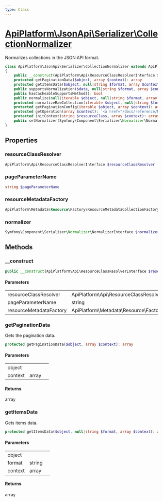```yaml
---
type: Class
---
```


# [ApiPlatform\JsonApi\Serializer\CollectionNormalizer](/docs/reference/JsonApi/Serializer/CollectionNormalizer)

Normalizes collections in the JSON API format.


```php
class ApiPlatform\JsonApi\Serializer\CollectionNormalizer extends ApiPlatform\Serializer\AbstractCollectionNormalizer implements Symfony\Component\Serializer\Normalizer\CacheableSupportsMethodInterface, Symfony\Component\Serializer\Normalizer\NormalizerAwareInterface, Symfony\Component\Serializer\Normalizer\NormalizerInterface
{
    public __construct(ApiPlatform\Api\ResourceClassResolverInterface $resourceClassResolver, string $pageParameterName, ApiPlatform\Metadata\Resource\Factory\ResourceMetadataCollectionFactoryInterface $resourceMetadataFactory)
    protected getPaginationData($object, array $context): array
    protected getItemsData($object, null|string $format, array $context): array
    public supportsNormalization($data, null|string $format, array $context): bool
    public hasCacheableSupportsMethod(): bool
    public normalize(null|iterable $object, null|string $format, array $context): ArrayObject|array|string|int|float|bool
    protected normalizeRawCollection(iterable $object, null|string $format, array $context): ArrayObject|array
    protected getPaginationConfig(iterable $object, array $context): array
    protected getOperation(array $context): `<a href="/docs/reference/Metadata/Operation">ApiPlatform\Metadata\Operation</a>`
    protected initContext(string $resourceClass, array $context): array
    public setNormalizer(Symfony\Component\Serializer\Normalizer\NormalizerInterface $normalizer)
}
```
## Properties
### resourceClassResolver

```php
ApiPlatform\Api\ResourceClassResolverInterface $resourceClassResolver
```



### pageParameterName

```php
string $pageParameterName
```



### resourceMetadataFactory

```php
ApiPlatform\Metadata\Resource\Factory\ResourceMetadataCollectionFactoryInterface $resourceMetadataFactory
```



### normalizer

```php
Symfony\Component\Serializer\Normalizer\NormalizerInterface $normalizer
```



## Methods

### __construct



```php
public __construct(ApiPlatform\Api\ResourceClassResolverInterface $resourceClassResolver, string $pageParameterName, ApiPlatform\Metadata\Resource\Factory\ResourceMetadataCollectionFactoryInterface $resourceMetadataFactory)
```

#### Parameters

<table><tbody>
<tr><td>resourceClassResolver</td><td>ApiPlatform\Api\ResourceClassResolverInterface</td><td></td></tr><tr><td>pageParameterName</td><td>string</td><td></td></tr><tr><td>resourceMetadataFactory</td><td>ApiPlatform\Metadata\Resource\Factory\ResourceMetadataCollectionFactoryInterface</td><td></td></tr>
</tbody>
</table>

### getPaginationData

Gets the pagination data.

```php
protected getPaginationData($object, array $context): array
```

#### Parameters

<table><tbody>
<tr><td>object</td><td></td><td></td></tr><tr><td>context</td><td>array</td><td></td></tr>
</tbody>
</table>

#### Returns

array

### getItemsData

Gets items data.

```php
protected getItemsData($object, null|string $format, array $context): array
```

#### Parameters

<table><tbody>
<tr><td>object</td><td></td><td></td></tr><tr><td>format</td><td>string</td><td></td></tr><tr><td>context</td><td>array</td><td></td></tr>
</tbody>
</table>

#### Returns

array
